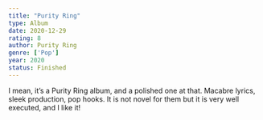 ```yaml
---
title: "Purity Ring"
type: Album
date: 2020-12-29
rating: 8
author: Purity Ring
genre: ['Pop']
year: 2020
status: Finished
---
```


I mean, it’s a Purity Ring album, and a polished one at that. Macabre lyrics, sleek production, pop hooks. It is not novel for them but it is very well executed, and I like it!
